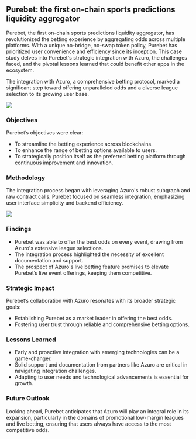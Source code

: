 
## Purebet: the first on-chain sports predictions liquidity aggregator

Purebet, the first on-chain sports predictions liquidity aggregator, has revolutionized the betting experience by aggregating odds across multiple platforms. With a unique no-bridge, no-swap token policy, Purebet has prioritized user convenience and efficiency since its inception. This case study delves into Purebet's strategic integration with Azuro, the challenges faced, and the pivotal lessons learned that could benefit other apps in the ecosystem.

The integration with Azuro, a comprehensive betting protocol, marked a significant step toward offering unparalleled odds and a diverse league selection to its growing user base.

<Image
  src="/images/cases/purebet.png"
  width={3000}
  height={2000}
/>


### Objectives

Purebet’s objectives were clear:

- To streamline the betting experience across blockchains.
- To enhance the range of betting options available to users.
- To strategically position itself as the preferred betting platform through continuous improvement and innovation.

### Methodology

The integration process began with leveraging Azuro's robust subgraph and raw contract calls. Purebet focused on seamless integration, emphasizing user interface simplicity and backend efficiency.

<Image
  src="/images/cases/pure-sports.png"
  width={2000}
  height={1000}
/>

### Findings

- Purebet was able to offer the best odds on every event, drawing from Azuro's extensive league selections.
- The integration process highlighted the necessity of excellent documentation and support.
- The prospect of Azuro's live betting feature promises to elevate Purebet’s live event offerings, keeping them competitive.

### Strategic Impact

Purebet’s collaboration with Azuro resonates with its broader strategic goals:

- Establishing Purebet as a market leader in offering the best odds.
- Fostering user trust through reliable and comprehensive betting options.

### Lessons Learned

- Early and proactive integration with emerging technologies can be a game-changer.
- Solid support and documentation from partners like Azuro are critical in navigating integration challenges.
- Adapting to user needs and technological advancements is essential for growth.

### Future Outlook

Looking ahead, Purebet anticipates that Azuro will play an integral role in its expansion, particularly in the domains of promotional low-margin leagues and live betting, ensuring that users always have access to the most competitive odds.